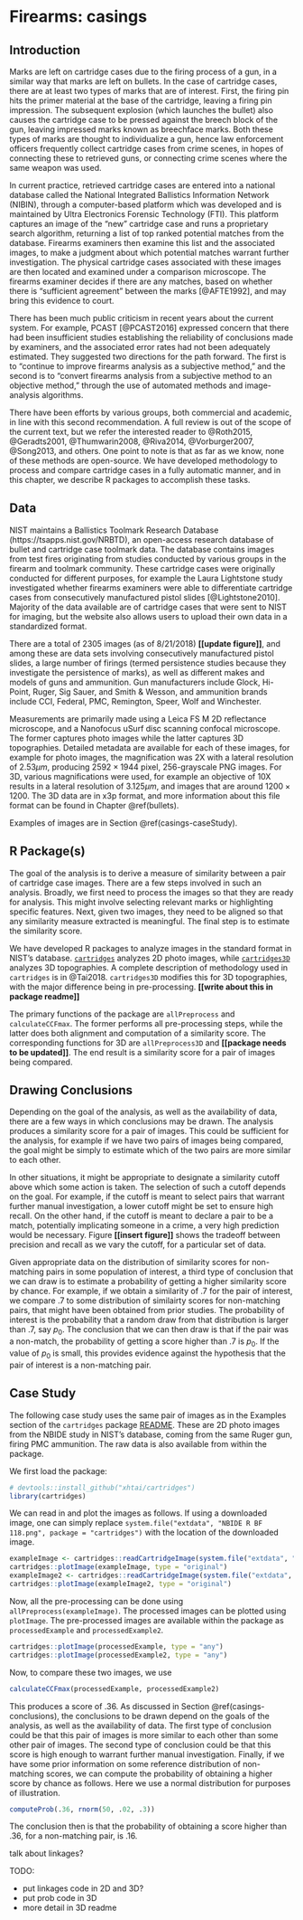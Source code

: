 # Firearms: casings {#casings}

## Introduction

Marks are left on cartridge cases due to the firing process of a gun, in a similar way that marks are left on bullets. In the case of cartridge cases, there are at least two types of marks that are of interest. First, the firing pin hits the primer material at the base of the cartridge, leaving a firing pin impression. The subsequent explosion (which launches the bullet) also causes the cartridge case to be pressed against the breech block of the gun, leaving impressed marks known as breechface marks. Both these types of marks are thought to individualize a gun, hence law enforcement officers frequently collect cartridge cases from crime scenes, in hopes of connecting these to retrieved guns, or connecting crime scenes where the same weapon was used.

In current practice, retrieved cartridge cases are entered into a national database called the National Integrated Ballistics Information Network (NIBIN), through a computer-based platform which was developed and is maintained by Ultra Electronics Forensic Technology (FTI). This platform captures an image of the "new" cartridge case and runs a proprietary search algorithm, returning a list of top ranked potential matches from the database. Firearms examiners then examine this list and the associated images, to make a judgment about which potential matches warrant further investigation. The physical cartridge cases associated with these images are then located and examined under a comparison microscope. The firearms examiner decides if there are any matches, based on whether there is "sufficient agreement" between the marks [@AFTE1992], and may bring this evidence to court.

There has been much public criticism in recent years about the current system. For example, PCAST [@PCAST2016] expressed concern that there had been insufficient studies establishing the reliability of conclusions made by examiners, and the associated error rates had not been adequately estimated. They suggested two directions for the path forward. The first is to "continue to improve firearms analysis as a subjective method," and the second is to "convert firearms analysis from a subjective method to an objective method," through the use of automated methods and image-analysis algorithms.

There have been efforts by various groups, both commercial and academic, in line with this second recommendation. A full review is out of the scope of the current text, but we refer the interested reader to @Roth2015, @Geradts2001, @Thumwarin2008, @Riva2014, @Vorburger2007, @Song2013, and others. One point to note is that as far as we know, none of these methods are open-source. We have developed methodology to process and compare cartridge cases in a fully automatic manner, and in this chapter, we describe R packages to accomplish these tasks.


## Data 
NIST maintains a Ballistics Toolmark Research Database (https://tsapps.nist.gov/NRBTD), an open-access research database of bullet and cartridge case toolmark data. The database contains images from test fires originating from studies conducted by various groups in the firearm and toolmark community. These cartridge cases were originally conducted for different purposes, for example the Laura Lightstone study investigated whether firearms examiners were able to differentiate cartridge cases from consecutively manufactured pistol slides [@Lightstone2010]. Majority of the data available are of cartridge cases that were sent to NIST for imaging, but the website also allows users to upload their own data in a standardized format.

There are a total of 2305 images (as of 8/21/2018) **[[update figure]]**, and among these are data sets involving consecutively manufactured pistol slides, a large number of firings (termed persistence studies because they investigate the persistence of marks), as well as different makes and models of guns and ammunition. Gun manufacturers include Glock, Hi-Point, Ruger, Sig Sauer, and Smith \& Wesson, and ammunition brands include CCI, Federal, PMC, Remington, Speer, Wolf and Winchester.

Measurements are primarily made using a Leica FS M 2D reflectance microscope, and a Nanofocus uSurf disc scanning confocal microscope. The former captures photo images while the latter captures 3D topographies. Detailed metadata are available for each of these images, for example for photo images, the magnification was 2X with a lateral resolution of $2.53 \mu m$, producing $2592 \times 1944$ pixel, 256-grayscale PNG images. For 3D, various magnifications were used, for example an objective of 10X results in a lateral resolution of $3.125 \mu m$, and images that are around $1200 \times 1200$. The 3D data are in x3p format, and more information about this file format can be found in Chapter \@ref(bullets). 

Examples of images are in Section \@ref(casings-caseStudy).


## R Package(s)
The goal of the analysis is to derive a measure of similarity between a pair of cartridge case images. There are a few steps involved in such an analysis. Broadly, we first need to process the images so that they are ready for analysis. This might involve selecting relevant marks or highlighting specific features. Next, given two images, they need to be aligned so that any similarity measure extracted is meaningful. The final step is to estimate the similarity score.

We have developed R packages to analyze images in the standard format in NIST's database. [`cartridges`](https://github.com/xhtai/cartridges) analyzes 2D photo images, while [`cartridges3D`](https://github.com/xhtai/cartridges3D) analyzes 3D topographies. A complete description of methodology used in `cartridges` is in @Tai2018. `cartridges3D` modifies this for 3D topographies, with the major difference being in pre-processing. **[[write about this in package readme]]**

The primary functions of the package are `allPreprocess` and `calculateCCFmax`. The former performs all pre-processing steps, while the latter does both alignment and computation of a similarity score. The corresponding functions for 3D are `allPreprocess3D` and **[[package needs to be updated]]**. The end result is a similarity score for a pair of images being compared. 

## Drawing Conclusions {#casings-conclusions}
Depending on the goal of the analysis, as well as the availability of data, there are a few ways in which conclusions may be drawn. The analysis produces a similarity score for a pair of images. This could be sufficient for the analysis, for example if we have two pairs of images being compared, the goal might be simply to estimate which of the two pairs are more similar to each other. 

In other situations, it might be appropriate to designate a similarity cutoff above which some action is taken. The selection of such a cutoff depends on the goal. For example, if the cutoff is meant to select pairs that warrant further manual investigation, a lower cutoff might be set to ensure high recall. On the other hand, if the cutoff is meant to declare a pair to be a match, potentially implicating someone in a crime, a very high prediction would be necessary. Figure **[[insert figure]]** shows the tradeoff between precision and recall as we vary the cutoff, for a particular set of data.

Given appropriate data on the distribution of similarity scores for non-matching pairs in some population of interest, a third type of conclusion that we can draw is to estimate a probability of getting a higher similarity score by chance. For example, if we obtain a similarity of .7 for the pair of interest, we compare .7 to some distribution of similairty scores for non-matching pairs, that might have been obtained from prior studies. The probability of interest is the probability that a random draw from that distribution is larger than .7, say $p_0$. The conclusion that we can then draw is that if the pair was a non-match, the probability of getting a score higher than .7 is $p_0$. If the value of $p_0$ is small, this provides evidence against the hypothesis that the pair of interest is a non-matching pair.


## Case Study {#casings-caseStudy}
The following case study uses the same pair of images as in the Examples section of the `cartridges` package [README](https://github.com/xhtai/cartridges). These are 2D photo images from the NBIDE study in NIST's database, coming from the same Ruger gun, firing PMC ammunition. The raw data is also available from within the package.

We first load the package:
```r
# devtools::install_github("xhtai/cartridges")
library(cartridges)
```

We can read in and plot the images as follows. If using a downloaded image, one can simply replace `system.file("extdata", "NBIDE R BF 118.png", package = "cartridges")` with the location of the downloaded image.

```r
exampleImage <- cartridges::readCartridgeImage(system.file("extdata", "NBIDE R BF 118.png", package = "cartridges"))
cartridges::plotImage(exampleImage, type = "original")
exampleImage2 <- cartridges::readCartridgeImage(system.file("extdata", "NBIDE R BF 129.png", package = "cartridges"))
cartridges::plotImage(exampleImage2, type = "original")
```

Now, all the pre-processing can be done using `allPreprocess(exampleImage)`. The processed images can be plotted using `plotImage`. The pre-processed images are available within the package as `processedExample` and `processedExample2`.

```r
cartridges::plotImage(processedExample, type = "any")
cartridges::plotImage(processedExample2, type = "any")
```

Now, to compare these two images, we use 

```r
calculateCCFmax(processedExample, processedExample2)
```

This produces a score of .36. As discussed in Section \@ref(casings-conclusions), the conclusions to be drawn depend on the goals of the analysis, as well as the availability of data. The first type of conclusion could be that this pair of images is more similar to each other than some other pair of images. The second type of conclusion could be that this score is high enough to warrant further manual investigation. Finally, if we have some prior information on some reference distribution of non-matching scores, we can compute the probability of obtaining a higher score by chance as follows. Here we use a normal distribution for purposes of illustration.

```r
computeProb(.36, rnorm(50, .02, .3))
```

The conclusion then is that the probability of obtaining a score higher than .36, for a non-matching pair, is .16.

talk about linkages?

TODO:

- put linkages code in 2D and 3D?
- put prob code in 3D
- more detail in 3D readme


